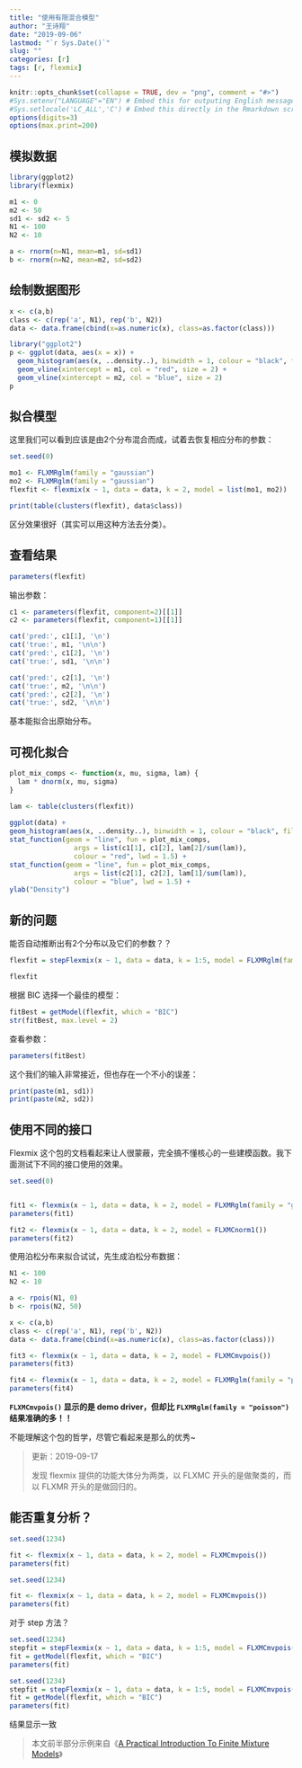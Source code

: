 ```yaml
---
title: "使用有限混合模型"
author: "王诗翔"
date: "2019-09-06"
lastmod: "`r Sys.Date()`"
slug: ""
categories: [r]
tags: [r, flexmix]
---
```


```r
knitr::opts_chunk$set(collapse = TRUE, dev = "png", comment = "#>")
#Sys.setenv("LANGUAGE"="EN") # Embed this for outputing English message
#Sys.setlocale('LC_ALL','C') # Embed this directly in the Rmarkdown script that contains the Chinese character comment
options(digits=3)
options(max.print=200)
```

## 模拟数据

```r
library(ggplot2)
library(flexmix)
```


```r
m1 <- 0
m2 <- 50
sd1 <- sd2 <- 5
N1 <- 100
N2 <- 10

a <- rnorm(n=N1, mean=m1, sd=sd1)
b <- rnorm(n=N2, mean=m2, sd=sd2)
```

## 绘制数据图形

```r
x <- c(a,b)
class <- c(rep('a', N1), rep('b', N2))
data <- data.frame(cbind(x=as.numeric(x), class=as.factor(class)))

library("ggplot2")
p <- ggplot(data, aes(x = x)) + 
  geom_histogram(aes(x, ..density..), binwidth = 1, colour = "black", fill = "white") +
  geom_vline(xintercept = m1, col = "red", size = 2) + 
  geom_vline(xintercept = m2, col = "blue", size = 2)
p
```

## 拟合模型


这里我们可以看到应该是由2个分布混合而成，试着去恢复相应分布的参数：

```r
set.seed(0)

mo1 <- FLXMRglm(family = "gaussian")
mo2 <- FLXMRglm(family = "gaussian")
flexfit <- flexmix(x ~ 1, data = data, k = 2, model = list(mo1, mo2))
```

```r
print(table(clusters(flexfit), data$class))
```


区分效果很好（其实可以用这种方法去分类）。

## 查看结果

```r
parameters(flexfit)
```

输出参数：

```r
c1 <- parameters(flexfit, component=2)[[1]]
c2 <- parameters(flexfit, component=1)[[1]]

cat('pred:', c1[1], '\n')
cat('true:', m1, '\n\n')
cat('pred:', c1[2], '\n')
cat('true:', sd1, '\n\n')

cat('pred:', c2[1], '\n')
cat('true:', m2, '\n\n')
cat('pred:', c2[2], '\n')
cat('true:', sd2, '\n\n')
```

基本能拟合出原始分布。

## 可视化拟合

```r
plot_mix_comps <- function(x, mu, sigma, lam) {
  lam * dnorm(x, mu, sigma)
}

lam <- table(clusters(flexfit))
  
ggplot(data) +
geom_histogram(aes(x, ..density..), binwidth = 1, colour = "black", fill = "white") +
stat_function(geom = "line", fun = plot_mix_comps,
                args = list(c1[1], c1[2], lam[2]/sum(lam)),
                colour = "red", lwd = 1.5) +
stat_function(geom = "line", fun = plot_mix_comps,
                args = list(c2[1], c2[2], lam[1]/sum(lam)),
                colour = "blue", lwd = 1.5) +
ylab("Density")
```

## 新的问题

能否自动推断出有2个分布以及它们的参数？？

```r
flexfit = stepFlexmix(x ~ 1, data = data, k = 1:5, model = FLXMRglm(family = "gaussian"))
```

```r
flexfit
```

根据 BIC 选择一个最佳的模型：

```r
fitBest = getModel(flexfit, which = "BIC")
str(fitBest, max.level = 2)
```

查看参数：

```r
parameters(fitBest)
```

这个我们的输入非常接近，但也存在一个不小的误差：

```r
print(paste(m1, sd1))  
print(paste(m2, sd2))
```

## 使用不同的接口

Flexmix 这个包的文档看起来让人很蒙蔽，完全搞不懂核心的一些建模函数。我下面测试下不同的接口使用的效果。

```r
set.seed(0)


fit1 <- flexmix(x ~ 1, data = data, k = 2, model = FLXMRglm(family = "gaussian"))
parameters(fit1)
```

```r
fit2 <- flexmix(x ~ 1, data = data, k = 2, model = FLXMCnorm1())
parameters(fit2)
```

使用泊松分布来拟合试试，先生成泊松分布数据：

```r
N1 <- 100
N2 <- 10

a <- rpois(N1, 0)
b <- rpois(N2, 50)

x <- c(a,b)
class <- c(rep('a', N1), rep('b', N2))
data <- data.frame(cbind(x=as.numeric(x), class=as.factor(class)))
```


```r
fit3 <- flexmix(x ~ 1, data = data, k = 2, model = FLXMCmvpois())
parameters(fit3)
```

```r
fit4 <- flexmix(x ~ 1, data = data, k = 2, model = FLXMRglm(family = "poisson"))
parameters(fit4)
```

**`FLXMCmvpois()` 显示的是 demo driver，但却比 `FLXMRglm(family = "poisson")` 结果准确的多！！**

不能理解这个包的哲学，尽管它看起来是那么的优秀~

> 更新：2019-09-17
>
> 发现 flexmix 提供的功能大体分为两类，以 FLXMC 开头的是做聚类的，而以 FLXMR 开头的是做回归的。

## 能否重复分析？

```r
set.seed(1234)

fit <- flexmix(x ~ 1, data = data, k = 2, model = FLXMCmvpois())
parameters(fit)
```

```r
set.seed(1234)

fit <- flexmix(x ~ 1, data = data, k = 2, model = FLXMCmvpois())
parameters(fit)
```

对于 step 方法？

```r
set.seed(1234)
stepfit = stepFlexmix(x ~ 1, data = data, k = 1:5, model = FLXMCmvpois())
fit = getModel(flexfit, which = "BIC")
parameters(fit)
```

```r
set.seed(1234)
stepfit = stepFlexmix(x ~ 1, data = data, k = 1:5, model = FLXMCmvpois())
fit = getModel(flexfit, which = "BIC")
parameters(fit)
```

结果显示一致

> 本文前半部分示例来自《[A Practical Introduction To Finite Mixture Models](https://jef.works/blog/2017/08/05/a-practical-introduction-to-finite-mixture-models/)》

